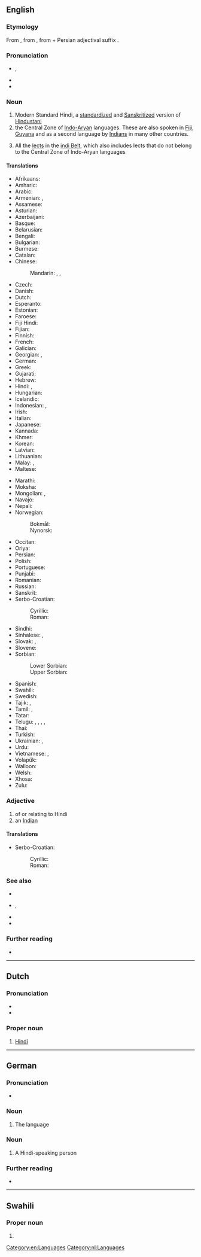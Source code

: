 {{also|hindi|hindí|híndi|hindî}}
==English==
{{wikipedia|Hindi (disambiguation)}}
{{wikipedia}}
{{wikipedia|Hindi languages}}
{{wikipedia|Hindi language (Hindi belt)}}
{{interwiktionary|code=hi}}

===Etymology===
From {{der|en|fa|هندی|tr=hendi}}, from {{m|fa|هند|tr=hend||India}}, from {{der|en|sa|सिन्धु}} + Persian adjectival suffix {{m|fa|i-}}.

===Pronunciation===
* {{enPR|hĭn'di}}, {{IPA|/ˈhɪndi/|lang=en}}
* {{audio|en-us-Hindi.ogg|Audio (US)|lang=en}}
* {{rhymes|ɪndi|lang=en}}

===Noun===
{{en-noun|-}}

# Modern Standard Hindi, a [[standardize]]d and [[Sanskrit]]ized version of [[Hindustani]]
# the Central Zone of [[Indo-Aryan]] languages. These are also spoken in [[Fiji]], [[Guyana]] and as a second language by [[Indian]]s in many other countries.
# {{lb|en|linguistics}} All the [[lect]]s in the [[indi Belt]], which also includes lects that do not belong to the Central Zone of Indo-Aryan languages

====Translations====
{{trans-top|language}}
* Afrikaans: {{t+|af|Hindi}}
* Amharic: {{t|am|ሕንድኛ|tr=ḥəndəñña|sc=Ethi}}
* Arabic: {{t+|ar|هِنْدِيَّة|f}}
* Armenian: {{t|hy|հինդի}}, {{t+|hy|հնդկերեն}}
* Assamese: {{t|as|হিন্দী}}
* Asturian: {{t+|ast|hindi|m}}
* Azerbaijani: {{t+|az|hind}}
* Basque: {{t+|eu|hindi}}
* Belarusian: {{t|be|хі́ндзі|m|sc=Cyrl}}
* Bengali: {{t|bn|হিন্দি|tr=hindi|sc=Beng}}
* Bulgarian: {{t|bg|хи́нди}}
* Burmese: {{t+|my|ဟိန္ဒီ|sc=Mymr}}
* Catalan: {{t+|ca|hindi}}
* Chinese:
*: Mandarin: {{t+|cmn|印地語|sc=Hani}}, {{t+|cmn|印地语|tr=yìndìyǔ|sc=Hani}}, {{t|cmn|印地文|tr=yìndìwén|sc=Hani}}
* Czech: {{t+|cs|hindština|f}}
* Danish: {{t+|da|hindi}}
* Dutch: {{t+|nl|Hindi|n}}
* Esperanto: {{t|eo|hinda}}
* Estonian: {{t|et|hindi keel}}
* Faroese: {{t|fo|hindi|n}}
* Fiji Hindi: {{t-needed|hif}}
* Fijian: {{t-needed|fj}}
* Finnish: {{t+|fi|hindi}}
* French: {{t+|fr|hindî}}
* Galician: {{t+|gl|hindi|m}}
* Georgian: {{t|ka|ჰინდი}}, {{t|ka|ჰინდი ენა}}
* German: {{t+|de|Hindi|n}}
* Greek: {{t+|el|χίντι}}
* Gujarati: {{t+|gu|હિન્દી|tr=hindī|sc=Gujr}}
* Hebrew: {{t|he|הִינְדִּית|f|tr=hindít}}
* Hindi: {{t+|hi|हिन्दी|f}}, {{t+|hi|हिन्दी भाषा|f|sc=Deva}}
* Hungarian: {{t+|hu|hindi}}
* Icelandic: {{t+|is|hindí}}
* Indonesian: {{t|id|hindi}}, {{t+|id|bahasa Hindi}}
* Irish: {{t|ga|Hiondúis|f}}
* Italian: {{t+|it|hindi|m}}
* Japanese: {{t+|ja|ヒンディー語|tr=hindīgo}}
* Kannada: {{t|kn|ಹಿಂದೀ|sc=Knda}}
* Khmer: {{t|km|ហិណ្ឌី|sc=Khmr|tr=həndii}}
* Korean: {{t+|ko|힌디어}}
* Latvian: {{t|lv|hindi}}
* Lithuanian: {{t+|lt|hindi}}
* Malay: {{t|ms|hindi}}, {{t|ms|bahasa Hindi}}
* Maltese: {{t|mt|Ħindi}}
{{trans-mid}}
* Marathi: {{t|mr|हिन्दी|sc=Deva}}
* Moksha: {{t|mdf|хинди|sc=Cyrl}}
* Mongolian: {{t|mn|хинди|sc=Cyrl}}, {{t|mn|хинди хэл|sc=Cyrl}}
* Navajo: {{t|nv|Híndoo bizaad}}
* Nepali: {{t+|ne|हिन्दी|tr=hindī|sc=Deva}}
* Norwegian:
*: Bokmål: {{t+|nb|hindi|m|n}}
*: Nynorsk: {{t|nn|hindi|m}}
* Occitan: {{t+|oc|indi}}
* Oriya: {{t|or|ହିନ୍ଦୀ|tr=hindī|sc=Orya}}
* Persian: {{t+|fa|هندی|tr=hendi}}
* Polish: {{t+|pl|hindi}}
* Portuguese: {{t+|pt|hindi}}
* Punjabi: {{t|pa|ਹਿੰਦੀ|tr=hidī|sc=Guru}}
* Romanian: {{t+|ro|hindusă}}
* Russian: {{t+|ru|хи́нди|m}}
* Sanskrit: {{t|sa|हिन्दीभाषा|f}}
* Serbo-Croatian:
*: Cyrillic: {{t|sh|хинди|m|sc=Cyrl}}
*: Roman: {{t|sh|hindi|m}}
* Sindhi: {{t|sd|ھندي|alt=ھِندِي|sc=sd-Arab}}
* Sinhalese: {{t+|si|හින්දි|sc=Sinh}}, {{t|si|හින්දි භාෂාව|sc=Sinh}}
* Slovak: {{t|sk|hindský}}, {{t|sk|hindčina|f}}
* Slovene: {{t|sl|hindijščina|f}}
* Sorbian:
*: Lower Sorbian: {{t|dsb|hindišćina|f}}
*: Upper Sorbian: {{t+|hsb|hindišćina|f}}
* Spanish: {{t+|es|hindi|m}}
* Swahili: {{t|sw|Kihindi}}
* Swedish: {{t+|sv|hindi}}
* Tajik: {{t|tg|забони ҳиндӣ}}, {{t+|tg|ҳиндӣ}}
* Tamil: {{t+|ta|ஹிந்தி}}, {{t+|ta|இந்தி|sc=Taml}}
* Tatar: {{t|tt|хинди|sc=Cyrl}}
* Telugu: {{t+|te|హిందీ}}, {{t+|te|హిందీ భాష}}, {{t|te|హిందీ మాట్లాడు ప్రజలు}}, {{t|te|ఉత్తరాది వారు}}, {{t|te|ఉత్తర భారతదేశ జనాలు}}
* Thai: {{t|th|ภาษาฮินดู|tr=paa-săa hin-duu}}
* Turkish: {{t+|tr|Hintçe}}
* Ukrainian: {{t|uk|хíндi|m}}, {{t+|uk|гі́нді|m|sc=Cyrl}}
* Urdu: {{t|ur|ہندی|f|tr=hindī|sc=ur-Arab}}
* Vietnamese: {{t+|vi|tiếng Hin-đi}}, {{t|vi|tiếng Ấn Độ}}
* Volapük: {{t+|vo|hindiy}}
* Walloon: {{t|wa|hindi}}
* Welsh: {{t|cy|hindi}}
* Xhosa: {{t|xh|isiHindi}}
* Zulu: {{t|zu|isiHindi}}
{{trans-bottom}}

===Adjective===
{{en-adj|-}}

# of or relating to Hindi
# an [[Indian]]

====Translations====
{{trans-top|relating to the Hindi language}}
* Serbo-Croatian:
*: Cyrillic: {{t|sh|хиндски|m|sc=Cyrl}}
*: Roman: {{t|sh|hindski|m}}
{{trans-mid}}
{{trans-bottom}}

===See also===
* {{l|en|Hindu}}
* {{l|en|Hindustani}}, {{l|en|Hindi-Urdu}}
* {{l|en|Urdu}}
* {{langcat|hi}}

===Further reading===
* {{ISO 639|link=Ethnologue|1code=hi|code=hin}}

[[Category:en:Languages]]

----

==Dutch==

===Pronunciation===
* {{audio|Nl-Hindi.ogg|audio|lang=nl}}
* {{IPA|/ˈɦɪn.di/|lang=nl}}

===Proper noun===
{{nl-proper noun|n}}

# [[#English|Hindi]] {{gloss|language}}

[[Category:nl:Languages]]

----

==German==

===Pronunciation===
* {{audio|De-Hindi.ogg|audio|lang=de}}

===Noun===
{{head|de|noun|g=n}}

# The {{l|en|Hindi}} language

===Noun===
{{head|de|noun|g=m}}

# A Hindi-speaking person

===Further reading===
* {{R:Duden}}

----

==Swahili==

===Proper noun===
{{head|sw|proper noun}}

# {{alt form|Uhindi|lang=sw}}